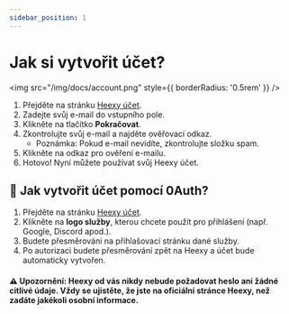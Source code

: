 ---
sidebar_position: 1
---

# Jak si vytvořit účet?
<img src="/img/docs/account.png" style={{ borderRadius: '0.5rem' }} />

1. Přejděte na stránku [Heexy účet](https://account.heexy.org/).
2. Zadejte svůj e-mail do vstupního pole.
3. Klikněte na tlačítko **Pokračovat**.
4. Zkontrolujte svůj e-mail a najděte ověřovací odkaz.  
   - Poznámka: Pokud e-mail nevidíte, zkontrolujte složku spam.
5. Klikněte na odkaz pro ověření e-mailu.
6. Hotovo! Nyní můžete používat svůj Heexy účet.

## 👀 Jak vytvořit účet pomocí 0Auth?
1. Přejděte na stránku [Heexy účet](https://account.heexy.org/).
2. Klikněte na **logo služby**, kterou chcete použít pro přihlášení (např. Google, Discord apod.).
3. Budete přesměrováni na přihlašovací stránku dané služby.
4. Po autorizaci budete přesměrováni zpět na Heexy a účet bude automaticky vytvořen.

#### ⚠️ **Upozornění: Heexy od vás nikdy nebude požadovat heslo ani žádné citlivé údaje. Vždy se ujistěte, že jste na oficiální stránce Heexy, než zadáte jakékoli osobní informace.**